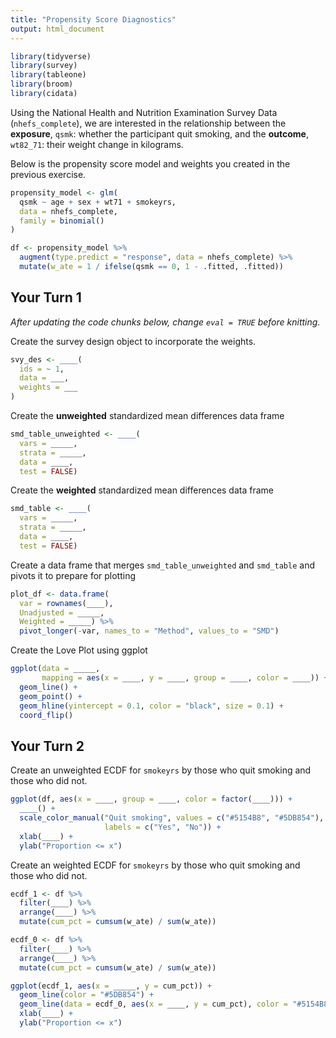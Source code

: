 ```yaml
---
title: "Propensity Score Diagnostics"
output: html_document
---
```



```r
library(tidyverse)
library(survey)
library(tableone)
library(broom)
library(cidata)
```

Using the National Health and Nutrition Examination Survey Data (`nhefs_complete`), we are interested in the relationship between the **exposure**, `qsmk`: whether the participant quit smoking, and the **outcome**, `wt82_71`: their weight change in kilograms.

Below is the propensity score model and weights you created in the previous exercise.

```r
propensity_model <- glm(
  qsmk ~ age + sex + wt71 + smokeyrs,
  data = nhefs_complete,
  family = binomial()
)

df <- propensity_model %>%
  augment(type.predict = "response", data = nhefs_complete) %>%
  mutate(w_ate = 1 / ifelse(qsmk == 0, 1 - .fitted, .fitted))
```

## Your Turn 1

_After updating the code chunks below, change `eval = TRUE` before knitting._

Create the survey design object to incorporate the weights.

```r
svy_des <- ____(
  ids = ~ 1,
  data = ___,
  weights = ___
)
```

Create the **unweighted** standardized mean differences data frame

```r
smd_table_unweighted <- ____(
  vars = _____,
  strata = _____,
  data = ____,
  test = FALSE)
```

Create the **weighted** standardized mean differences data frame

```r
smd_table <- ____(
  vars = _____,
  strata = _____,
  data = ____,
  test = FALSE)
```

Create a data frame that merges `smd_table_unweighted` and `smd_table` and pivots it to prepare for plotting

```r
plot_df <- data.frame(
  var = rownames(____),                        
  Unadjusted = _____,                      
  Weighted = _____) %>%
  pivot_longer(-var, names_to = "Method", values_to = "SMD")
```

Create the Love Plot using ggplot

```r
ggplot(data = _____, 
       mapping = aes(x = ____, y = ____, group = ____, color = ____)) +
  geom_line() +
  geom_point() + 
  geom_hline(yintercept = 0.1, color = "black", size = 0.1) +  
  coord_flip()
```



## Your Turn 2

Create an unweighted ECDF for `smokeyrs` by those who quit smoking and those who did not.

```r
ggplot(df, aes(x = ____, group = ____, color = factor(____))) +
  ____() +
  scale_color_manual("Quit smoking", values = c("#5154B8", "#5DB854"),
                     labels = c("Yes", "No")) + 
  xlab(____) + 
  ylab("Proportion <= x") 
```


Create an weighted ECDF for `smokeyrs` by those who quit smoking and those who did not.

```r
ecdf_1 <- df %>%
  filter(____) %>%
  arrange(____) %>%
  mutate(cum_pct = cumsum(w_ate) / sum(w_ate))

ecdf_0 <- df %>%
  filter(____) %>%
  arrange(____) %>%
  mutate(cum_pct = cumsum(w_ate) / sum(w_ate))

ggplot(ecdf_1, aes(x = _____, y = cum_pct)) +
  geom_line(color = "#5DB854") +
  geom_line(data = ecdf_0, aes(x = ____, y = cum_pct), color = "#5154B8") + 
  xlab(____) + 
  ylab("Proportion <= x") 
```

